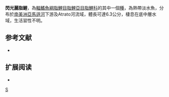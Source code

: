 {{Speciesbox 
| taxon = Astyanax stilbe
| status = NE
| status_system = IUCN3.1
| authority =  [[Cope|Cope]], 1870
| synonyms = *''Tetragonopterus stilbe''<br /><small>Cope, 1870</small>
}}
'''閃光麗脂鯉'''，為[[輻鰭魚綱|輻鰭魚綱]][[脂鯉目|脂鯉目]][[脂鯉亞目|脂鯉亞目]][[脂鯉科|脂鯉科]]的其中一個[[種|種]]，為熱帶淡水魚，分布於[[南美洲|南美洲]][[亞馬遜河|亞馬遜河]]下游及Atrato河流域，體長可達6.3公分，棲息在底中層水域，生活習性不明。

==参考文献==
{{refbegin}}
*{{FishBase_species|genus=Astyanax|species=stilbe|year=2013|month=11}}
{{refend}}

== 扩展阅读 ==
{{refbegin}}
*{{wikispecies-inline|Astyanax stilbe|閃光麗脂鯉}}
{{refend}}
{{Taxonbar|from=Q5620289}}

[[Category:麗脂鯉屬|S]]